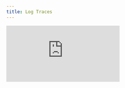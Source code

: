 ```yaml
---
title: Log Traces
---
```


<div style={{
    position: 'relative',
    paddingBottom: '56.25%', // 16:9 aspect ratio
    height: 0,
    overflow: 'hidden',
    maxWidth: '100%',
    marginBottom: '20px'
}}>
    <iframe
        src="https://www.loom.com/embed/35636dd3baee47c9b96d87e014923d11?sid=4db723bf-3ccc-4cbe-8d86-7f64d782683d"
        frameborder="0"
        webkitallowfullscreen
        mozallowfullscreen
        allowfullscreen
        style={{
            position: 'absolute',
            top: 0,
            left: 0,
            width: '100%',
            height: '100%',
        }}
    />
</div>

## Getting Started with Opik Tracing

This hands-on video demonstrates how to implement [tracing](https://www.comet.com/docs/opik/tracing/log_traces) in Opik, the foundation of LLM observability. You'll learn how [traces](https://www.comet.com/docs/opik/tracing/log_traces) capture complete interactions between your application and LLMs (inputs, outputs, metadata, and [feedback scores](https://www.comet.com/docs/opik/tracing/annotate_traces)), and see step-by-step implementation using [OpenAI](https://www.comet.com/docs/opik/integrations/openai) as an example. Think of traces as the equivalent of logs in traditional software, but specifically designed for LLM applications.

## Key Highlights

- **Simple Setup**: Configure Opik with just your API key and workspace settings - optionally set project names to organize [traces](https://www.comet.com/docs/opik/tracing/log_traces)
- **Multiple [Integration](https://www.comet.com/docs/opik/integrations/overview) Methods**: Use dedicated [integrations](https://www.comet.com/docs/opik/integrations/openai) (like [`track_openai`](https://www.comet.com/docs/opik/tracing/log_traces#using-an-integration)) for automatic tracing, or the `@track` decorator for custom function tracing
- **Rich Trace Visualization**: View complete interaction flows in the Opik UI with inputs, outputs, and hierarchical [spans](https://www.comet.com/docs/opik/tracing/log_traces) for multi-step processes
- **Powerful Filtering & Search**: Filter [traces](https://www.comet.com/docs/opik/tracing/log_traces) by time ranges, tags, [feedback scores](https://www.comet.com/docs/opik/tracing/annotate_traces), and search by specific trace IDs for production debugging
- **Framework Support**: Dedicated [integrations](https://www.comet.com/docs/opik/integrations/overview) available for popular frameworks like [LangChain](https://www.comet.com/docs/opik/integrations/langchain), [LlamaIndex](https://www.comet.com/docs/opik/integrations/llama-index), and others
- **Automatic Span Creation**: Multi-step applications and RAG workflows automatically generate [spans](https://www.comet.com/docs/opik/tracing/log_traces) for each step, providing complete process visibility
- **Function-Level Tracing**: The [`@track`](https://www.comet.com/docs/opik/tracing/log_traces#decorators) decorator creates detailed trace stacks that mirror your function structure, making debugging intuitive
- **Production-Ready**: Tag system and filtering capabilities make it easy to organize and analyze [traces](https://www.comet.com/docs/opik/tracing/log_traces) from production environments
